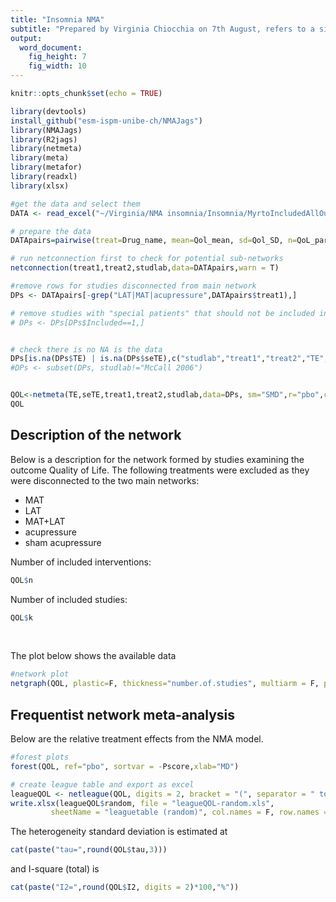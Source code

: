 ```yaml
---
title: "Insomnia NMA"
subtitle: "Prepared by Virginia Chiocchia on 7th August, refers to a single outcome analysis (Patient subjective wellbeing/Quality of life) in a frequentist setting"
output: 
  word_document: 
    fig_height: 7
    fig_width: 10
---
```


```r
knitr::opts_chunk$set(echo = TRUE)
```

<!-- Make sure you have the needed libraries from R-Cran and Github: -->
<!-- devtools -->
<!-- NMAJags -->
<!-- R2jags -->
<!-- netmeta -->
<!-- meta -->
<!-- metafor -->
<!-- readxl -->
```r
library(devtools)
install_github("esm-ispm-unibe-ch/NMAJags")
library(NMAJags)
library(R2jags)
library(netmeta)
library(meta)
library(metafor)
library(readxl)
library(xlsx)
```

```r
#get the data and select them
DATA <- read_excel("~/Virginia/NMA insomnia/Insomnia/MyrtoIncludedAllOutcomesClean27.6dVirgiRenamedInterventions.xlsx", na = "NA")


```

```r
# prepare the data
DATApairs=pairwise(treat=Drug_name, mean=Qol_mean, sd=Qol_SD, n=QoL_participants, data=DATA, studlab = Study_name, sm= "SMD")

# run netconnection first to check for potential sub-networks
netconnection(treat1,treat2,studlab,data=DATApairs,warn = T)

#remove rows for studies disconnected from main network
DPs <- DATApairs[-grep("LAT|MAT|acupressure",DATApairs$treat1),]

# remove studies with "special patients" that should not be included in main analysis
# DPs <- DPs[DPs$Included==1,]


# check there is no NA is the data
DPs[is.na(DPs$TE) | is.na(DPs$seTE),c("studlab","treat1","treat2","TE","seTE")]
#DPs <- subset(DPs, studlab!="McCall 2006")


QOL<-netmeta(TE,seTE,treat1,treat2,studlab,data=DPs, sm="SMD",r="pbo",comb.fixed =F, comb.random = T)
QOL


```

## Description of the network


Below is a description for the network formed by studies examining the outcome Quality of Life.
The following treatments were excluded as they were disconnected to the two main networks:

  * MAT
  * LAT
  * MAT+LAT
  * acupressure
  * sham acupressure


Number of included interventions:
```r
QOL$n
```
Number of included studies:
```r
QOL$k
```
\    

  
 The plot below shows the available data\
```r
#network plot
netgraph(QOL, plastic=F, thickness="number.of.studies", multiarm = F, points=T, col=1, number.of.studies=T)
```




## Frequentist network meta-analysis 

Below are the relative treatment effects from the NMA model. 

```r

#forest plots
forest(QOL, ref="pbo", sortvar = -Pscore,xlab="MD")
```
```r

# create league table and export as excel
leagueQOL <- netleague(QOL, digits = 2, bracket = "(", separator = " to ")
write.xlsx(leagueQOL$random, file = "leagueQOL-random.xls",
         sheetName = "leaguetable (random)", col.names = F, row.names = F)
```

The heterogeneity standard deviation is estimated at
```r
cat(paste("tau=",round(QOL$tau,3)))
```
and I-square (total) is 
```r
cat(paste("I2=",round(QOL$I2, digits = 2)*100,"%"))
```

<!-- There is little/no/important evidence of inconsistency in the data. There are in total -->

<!-- ```{r echo=FALSE, message=FALSE, warning=FALSE} -->
<!-- split=netsplit(SOL) -->
<!-- SIDEp=split$compare.random$p -->
<!-- SIDEp=SIDEp[!is.na(SIDEp)] -->
<!-- #proportion of inconsistent loops -->
<!-- cat(length(SIDEp)) -->
<!-- ``` -->

<!-- comparisons in the network, and there is inconsistency (according to SIDE p-value<0.10) in -->

<!-- ```{r, echo=F, message=FALSE, warning=FALSE} -->
<!-- cat(length(SIDEp[SIDEp<=0.1])) -->
<!-- ``` -->
<!-- loops which gives a % of inconsistent loops equal to -->
<!-- ```{r, echo=F, message=FALSE, warning=FALSE} -->
<!-- cat(paste(round((length(SIDEp[SIDEp<=0.1])/length(SIDEp))*100,1),"%")) -->
<!-- ``` -->



<!-- The p-value from the design-by-treatment test is -->

<!-- ```{r, echo=FALSE, message=FALSE, warning=FALSE} -->
<!-- a=decomp.design(SOL) -->
<!-- print(round(a$Q.inc.random$pval,3)) -->
<!-- ``` -->

